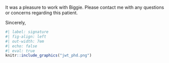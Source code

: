 It was a pleasure to work with Biggie.
Please contact me with any questions or concerns regarding this patient.

Sincerely,

```r
#| label: signature
#| fig-align: left
#| out-width: 7em
#| echo: false
#| eval: true
knitr::include_graphics("jwt_phd.png")
```

```{=typst}
#v(2em, weak: true)
#show block: set par(leading: 0.65em)
#block[
*Joey W. Trampush, Ph.D.* \
Chief Neuropsychologist \
BrainWorkup Neuropsychology, LLC \
Assistant Professor of Psychiatry \
Department of Psychiatry and the Behavioral Sciences \
University of Southern California Keck School of Medicine \
CA License No. PSY29212
]
```

